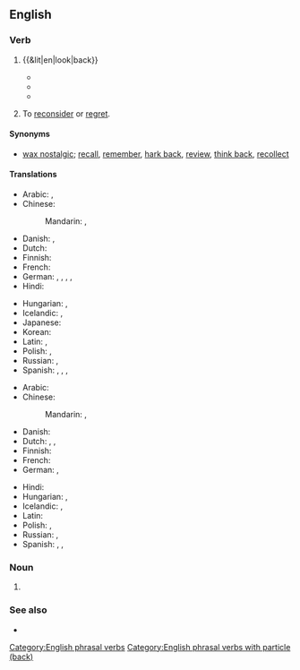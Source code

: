 {{also|lookback|look-back}}

==English==

===Verb===
{{en-verb|*}}

# {{&lit|en|look|back}}
#: {{ux|en|When I '''look back''' at my summer holidays as a child, I smile.}}
#* {{quote-song|en|author=Brian Allen, Sheron Alton, and {{w|Jim Vallance}}|authorlabel=no|title={{w|What About Love}}|album={{w|Heart (Heart album)|Heart}}|year=1985|artist={{w|Heart (band)|Heart}}|url=https://www.youtube.com/watch?v=KE5GGMhmo-M|text=I can't tell you what you're feelin' inside / And I can't sell you what you don't want to buy / Something's missing, you got to '''look back''' on your life / You know something here just ain't right}}
#* {{quote-song|en|year=1996|author={{w|Oasis (band)|Oasis}}|authorlabel=no|title={{w|Don't Look Back in Anger|Don't '''Look Back''' in Anger}}|album={{w|(What's the Story) Morning Glory?}}|text=Don't '''look back''' in anger, I heard you say}}
#* {{quote-journal
|en
|date=May 13, 2012
|author=Alistair Magowan
|title=Sunderland 0-1 Man Utd
|work=BBC Sport
|url=http://www.bbc.co.uk/sport/0/football/17973162
|page=
|passage=United were made to pay for letting an eight-point lead as little as five weeks ago slip and, despite their final-day efforts, they will '''look back''' on a season where, when they needed to step up, they fell flat.}}
# {{lb|en|intransitive}} To [[reconsider]] or [[regret]].
#: {{ux|en|You do what you have to do, and don't '''look back'''.}}

====Synonyms====
* {{sense|reminisce}} [[wax nostalgic]]; [[recall]], [[remember]], [[hark back]], [[review]], [[think back]], [[recollect]]

====Translations====
{{trans-top|look behind oneself}}
* Arabic: {{t|ar|اِلْتَفَتَ}}, {{t|ar|اِسْتَدَارَ}}
* Chinese:
*: Mandarin: {{t|cmn|[[回頭]][[看]]}}, {{t|cmn|[[回头]][[看]]|tr=huítóu kàn}}
* Danish: {{t|da|se tilbage}}, {{t|da|kigge tilbage}}
* Dutch: {{t|nl|achterom kijken}}
* Finnish: {{t|fi|[[katsoa]] [[taakseen]]}}
* French: {{t|fr|[[regarder]] [[derrière]] [[soi]]}}
* German: {{t+|de|zurückschauen}}, {{t+|de|zurückblicken}}, {{t|de|nach hinten blicken}}, {{t|de|nach hinten schauen}}, {{t+|de|umdrehen}} {{qualifier|reflexive}}
* Hindi: {{t-needed|hi}}
{{trans-mid}}
* Hungarian: {{t|hu|visszanéz}}, {{t+|hu|hátranéz}}
* Icelandic: {{t|is|líta aftur}}, {{t|is|líta við}}
* Japanese: {{t+|ja|振り返る|tr=ふりかえる, furikaeru}}
* Korean: {{t+|ko|돌아보다}}
* Latin: {{t|la|respicio}}, {{t|la|respecto}}
* Polish: {{t|pl|[[oglądać|oglądać się za siebie]]|impf}}, {{t|pl|[[obejrzeć|obejrzeć się za siebie]]|pf}}
* Russian: {{t+|ru|огля́дываться|impf}}, {{t+|ru|огляну́ться|pf}}
* Spanish: {{t|es|ver hacia atrás}}, {{t|es|mirar hacia atrás}}, {{t|es|volver la cabeza}}, {{t|es|volverse hacia atrás}}
{{trans-bottom}}

{{trans-top|reminisce about the past}}
* Arabic: {{t-needed|ar}}
* Chinese:
*: Mandarin: {{t+|cmn|回顧}}, {{t+|cmn|回顾|tr=huígù}}
* Danish: {{t|da|se tilbage på}}
* Dutch: {{t|nl|achterom kijken}}, {{t+|nl|terugkijken}}, {{t+|nl|omzien}}
* Finnish: {{t+|fi|muistella}}
* French: {{t+|fr|se remémorer}}
* German: {{t+|de|zurückschauen}}, {{t+|de|zurückblicken}}
{{trans-mid}}
* Hindi: {{t-needed|hi}}
* Hungarian: {{t|hu|visszanéz}}, {{t+|hu|visszatekint}}
* Icelandic: {{t|is|líta aftur}}, {{t|is|líta um öxl}}
* Latin: {{t-needed|la}}
* Polish: {{t+|pl|wspominać}}, {{t+|pl|wspomnieć}}
* Russian: {{t+|ru|огля́дываться|impf}}, {{t+|ru|огляну́ться|pf}}
* Spanish: {{t+|es|recordar}}, {{t|es|volver la cabeza}}, {{t+|es|acordarse}}
{{trans-bottom}}

===Noun===
{{en-noun}}

# {{alternative form of|en|look-back}}

===See also===
* {{l|en|look-back}}

[[Category:English phrasal verbs]]
[[Category:English phrasal verbs with particle (back)]]